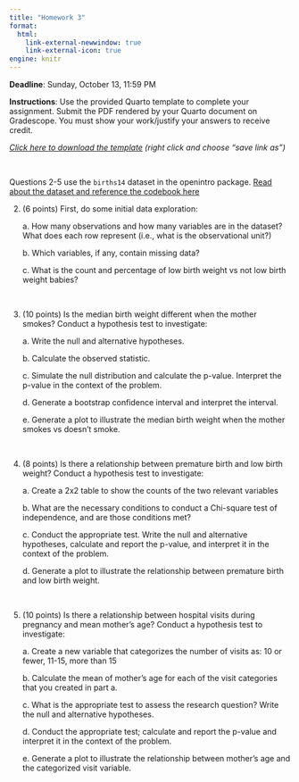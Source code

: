 ```yaml
---
title: "Homework 3"
format:
  html:
    link-external-newwindow: true
    link-external-icon: true
engine: knitr
---
```


**Deadline**: Sunday, October 13, 11:59 PM

**Instructions**: Use the provided Quarto template to complete your assignment. Submit the PDF rendered by your Quarto document on Gradescope. You must show your work/justify your answers to receive credit.

[*Click here to download the template*](_IDS702HW3Template.qmd) *(right click and choose "save link as")*

 

Questions 2-5 use the `births14` dataset in the openintro package. [Read about the dataset and reference the codebook here](https://www.openintro.org/data/index.php?data=births14)

2.  (6 points) First, do some initial data exploration:

    a\. How many observations and how many variables are in the dataset? What does each row represent (i.e., what is the observational unit?)

    b\. Which variables, if any, contain missing data?

    c\. What is the count and percentage of low birth weight vs not low birth weight babies?

 

3.  (10 points) Is the median birth weight different when the mother smokes? Conduct a hypothesis test to investigate:

    a\. Write the null and alternative hypotheses.

    b\. Calculate the observed statistic.

    c\. Simulate the null distribution and calculate the p-value. Interpret the p-value in the context of the problem.

    d\. Generate a bootstrap confidence interval and interpret the interval.

    e\. Generate a plot to illustrate the median birth weight when the mother smokes vs doesn't smoke.

     

4.  (8 points) Is there a relationship between premature birth and low birth weight? Conduct a hypothesis test to investigate:

    a\. Create a 2x2 table to show the counts of the two relevant variables

    b\. What are the necessary conditions to conduct a Chi-square test of independence, and are those conditions met?

    c\. Conduct the appropriate test. Write the null and alternative hypotheses, calculate and report the p-value, and interpret it in the context of the problem.

    d\. Generate a plot to illustrate the relationship between premature birth and low birth weight.

     

5.  (10 points) Is there a relationship between hospital visits during pregnancy and mean mother's age? Conduct a hypothesis test to investigate:

    a\. Create a new variable that categorizes the number of visits as: 10 or fewer, 11-15, more than 15

    b\. Calculate the mean of mother's age for each of the visit categories that you created in part a.

    c\. What is the appropriate test to assess the research question? Write the null and alternative hypotheses.

    d\. Conduct the appropriate test; calculate and report the p-value and interpret it in the context of the problem.

    e\. Generate a plot to illustrate the relationship between mother's age and the categorized visit variable.
